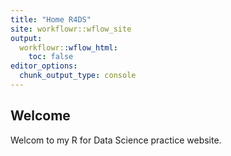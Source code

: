 ```yaml
---
title: "Home R4DS"
site: workflowr::wflow_site
output:
  workflowr::wflow_html:
    toc: false
editor_options:
  chunk_output_type: console
---
```


## Welcome 

Welcom to my R for Data Science practice website.

